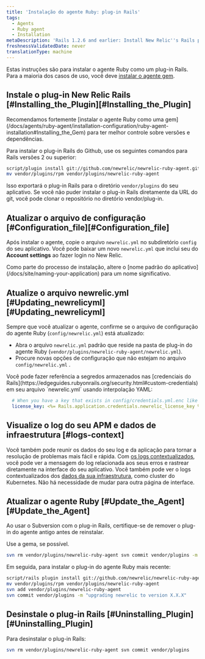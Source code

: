 ```yaml
---
title: 'Instalação do agente Ruby: plug-in Rails'
tags:
  - Agents
  - Ruby agent
  - Installation
metaDescription: 'Rails 1.2.6 and earlier: Install New Relic''s Rails plugin as a gem in order to have better control over versions and dependencies.'
freshnessValidatedDate: never
translationType: machine
---
```


Estas instruções são para instalar o agente Ruby como um plug-in Rails. Para a maioria dos casos de uso, você deve [instalar o agente gem](/docs/agents/ruby-agent/installation-configuration/ruby-agent-installation#Installing_the_Gem).

## Instale o plug-in New Relic Rails [#Installing\_the\_Plugin][#Installing_the_Plugin]

<Callout variant="important">
  Recomendamos fortemente [instalar o agente Ruby como uma gem](/docs/agents/ruby-agent/installation-configuration/ruby-agent-installation#Installing_the_Gem) para ter melhor controle sobre versões e dependências.
</Callout>

Para instalar o plug-in Rails do Github, use os seguintes comandos para Rails versões 2 ou superior:

```sh
script/plugin install git://github.com/newrelic/newrelic-ruby-agent.git
mv vendor/plugins/rpm vendor/plugins/newrelic-ruby-agent
```

Isso exportará o plug-in Rails para o diretório `vendor/plugins` do seu aplicativo. Se você não puder instalar o plug-in Rails diretamente da URL do git, você pode clonar o repositório no diretório vendor/plug-in.

<InstallFeedback />

## Atualizar o arquivo de configuração [#Configuration\_file][#Configuration_file]

Após instalar o agente, copie o arquivo `newrelic.yml` no subdiretório `config` do seu aplicativo. Você pode baixar um novo `newrelic.yml` que inclui seu <InlinePopover type="licenseKey" />do <DNT>**Account settings**</DNT> ao fazer login no New Relic.

<Callout variant="important">
  Como parte do processo de instalação, altere o [nome padrão do aplicativo](/docs/site/naming-your-application) para um nome significativo.
</Callout>

## Atualize o arquivo newrelic.yml [#Updating\_newrelicyml][#Updating_newrelicyml]

Sempre que você atualizar o agente, confirme se o arquivo de configuração do agente Ruby (`config/newrelic.yml`) está atualizado:

* Abra o arquivo `newrelic.yml` padrão que reside na pasta de plug-in do agente Ruby (`vendor/plugins/newrelic-ruby-agent/newrelic.yml`).
* Procure novas opções de configuração que não estejam no arquivo `config/newrelic.yml` .

<Callout variant="tip">
  Você pode fazer referência a segredos armazenados nas [credenciais do Rails](https://edgeguides.rubyonrails.org/security.html#custom-credentials) em seu arquivo `newrelic.yml` usando interpolação YAML:

  ```yml
    # When you have a key that exists in config/credentials.yml.enc like 'newrelic_license_key'...
    license_key: <%= Rails.application.credentials.newrelic_license_key %>
  ```
</Callout>

## Visualize o log do seu APM e dados de infraestrutura [#logs-context]

Você também pode reunir os dados do seu log e da aplicação para tornar a resolução de problemas mais fácil e rápida. Com [os logs contextualizados](/docs/logs/logs-context/configure-logs-context-ruby/), você pode ver a mensagem do log relacionada aos seus erros e rastrear diretamente na interface do seu aplicativo. Você também pode ver o logs contextualizados dos [dados da sua infraestrutura](/docs/logs/forward-logs/forward-your-logs-using-infrastructure-agent/), como cluster do Kubernetes. Não há necessidade de mudar para outra página de interface.

## Atualizar o agente Ruby [#Update\_the\_Agent][#Update_the_Agent]

Ao usar o Subversion com o plug-in Rails, certifique-se de remover o plug-in do agente antigo antes de reinstalar.

<Callout variant="tip">
  Use a gema, se possível.
</Callout>

```sh
svn rm vendor/plugins/newrelic-ruby-agent svn commit vendor/plugins -m "removing old version of newrelic"
```

Em seguida, para instalar o plug-in do agente Ruby mais recente:

```sh
script/rails plugin install git://github.com/newrelic/newrelic-ruby-agent.git vendor/plugins/newrelic-ruby-agent
mv vendor/plugins/rpm vendor/plugins/newrelic-ruby-agent
svn add vendor/plugins/newrelic-ruby-agent
svn commit vendor/plugins -m "upgrading newrelic to version X.X.X"
```

## Desinstale o plug-in Rails [#Uninstalling\_Plugin][#Uninstalling_Plugin]

Para desinstalar o plug-in Rails:

```sh
svn rm vendor/plugins/newrelic-ruby-agent svn commit vendor/plugins
```